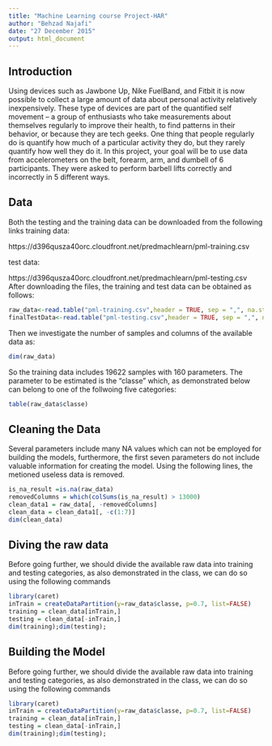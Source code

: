 ```yaml
---
title: "Machine Learning course Project-HAR"
author: "Behzad Najafi"
date: "27 December 2015"
output: html_document
---
```

Introduction
----------------------------------------------------------------------------------------
Using devices such as Jawbone Up, Nike FuelBand, and Fitbit it is now possible to collect a large amount of data about personal activity relatively inexpensively. These type of devices are part of the quantified self movement – a group of enthusiasts who take measurements about themselves regularly to improve their health, to find patterns in their behavior, or because they are tech geeks. One thing that people regularly do is quantify how much of a particular activity they do, but they rarely quantify how well they do it. In this project, your goal will be to use data from accelerometers on the belt, forearm, arm, and dumbell of 6 participants. They were asked to perform barbell lifts correctly and incorrectly in 5 different ways.

Data
----------------------------------------------------------------------------------------
Both the testing and the training data can be downloaded from the following links
training data: 

https://d396qusza40orc.cloudfront.net/predmachlearn/pml-training.csv

test data: 

https://d396qusza40orc.cloudfront.net/predmachlearn/pml-testing.csv
After downloading the files, the training and test data can be obtained as follows:
```r
raw_data<-read.table("pml-training.csv",header = TRUE, sep = ",", na.strings = c("NA", "#DIV/0!"))
finalTestData<-read.table("pml-testing.csv",header = TRUE, sep = ",", na.strings = c("NA", "#DIV/0!"))
```
Then we investigate the number of samples and columns of the available data as:
```r
dim(raw_data)
```
So the training data includes 19622 samples with 160 parameters. The parameter to be estimated is the "classe" which, as demonstrated below can belong to one of the follwoing five categories:
```r
table(raw_data$classe)
```
Cleaning the Data
----------------------------------------------------------------------------------------
Several  parameters include many NA values which can not be employed for building the models, furthermore, the first seven parameters do not include valuable information for creating the model. Using the following lines, the metioned useless data is removed.

```r
is_na_result =is.na(raw_data)
removedColumns = which(colSums(is_na_result) > 13000)
clean_data1 = raw_data[, -removedColumns]
clean_data = clean_data1[, -c(1:7)]
dim(clean_data)
```
Diving the raw data
----------------------------------------------------------------------------------------
Before going further, we should divide the available raw data into training and testing categories, as also demonstrated in the class, we can do so using the following commands
```r
library(caret)
inTrain = createDataPartition(y=raw_data$classe, p=0.7, list=FALSE)
training = clean_data[inTrain,]
testing = clean_data[-inTrain,]
dim(training);dim(testing);
```
Building the Model
----------------------------------------------------------------------------------------
Before going further, we should divide the available raw data into training and testing categories, as also demonstrated in the class, we can do so using the following commands
```r
library(caret)
inTrain = createDataPartition(y=raw_data$classe, p=0.7, list=FALSE)
training = clean_data[inTrain,]
testing = clean_data[-inTrain,]
dim(training);dim(testing);
```
